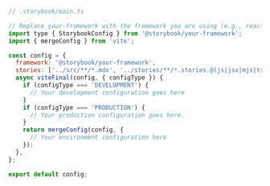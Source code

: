 ```js
// .storybook/main.ts

// Replace your-framework with the framework you are using (e.g., react-vite, vue3-vite)
import type { StorybookConfig } from '@storybook/your-framework';
import { mergeConfig } from 'vite';

const config = {
  framework: '@storybook/your-framework',
  stories: ['../src/**/*.mdx', '../stories/**/*.stories.@(js|jsx|mjs|ts|tsx)'],
  async viteFinal(config, { configType }) {
    if (configType === 'DEVELOPMENT') {
      // Your development configuration goes here
    }
    if (configType === 'PRODUCTION') {
      // Your production configuration goes here.
    }
    return mergeConfig(config, {
      // Your environment configuration here
    });
  },
};

export default config;
```
